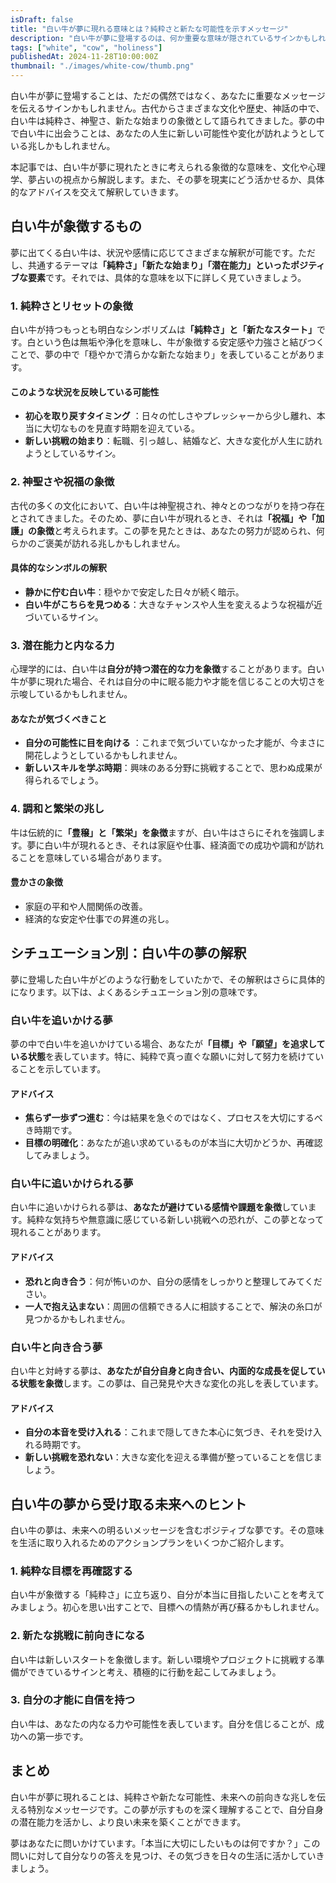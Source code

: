 ```yaml
---
isDraft: false
title: "白い牛が夢に現れる意味とは？純粋さと新たな可能性を示すメッセージ"
description: "白い牛が夢に登場するのは、何か重要な意味が隠されているサインかもしれません。文化的背景や心理学の象徴に基づき、白い牛が示す夢占いの解釈と、未来へのアドバイスをお届けします。"
tags: ["white", "cow", "holiness"]
publishedAt: 2024-11-28T10:00:00Z
thumbnail: "./images/white-cow/thumb.png"
---
```


白い牛が夢に登場することは、ただの偶然ではなく、あなたに重要なメッセージを伝えるサインかもしれません。古代からさまざまな文化や歴史、神話の中で、白い牛は純粋さ、神聖さ、新たな始まりの象徴として語られてきました。夢の中で白い牛に出会うことは、あなたの人生に新しい可能性や変化が訪れようとしている兆しかもしれません。

本記事では、白い牛が夢に現れたときに考えられる象徴的な意味を、文化や心理学、夢占いの視点から解説します。また、その夢を現実にどう活かせるか、具体的なアドバイスを交えて解釈していきます。

<TableOfContents />

<AdUnit />

## 白い牛が象徴するもの

夢に出てくる白い牛は、状況や感情に応じてさまざまな解釈が可能です。ただし、共通するテーマは<strong>「純粋さ」「新たな始まり」「潜在能力」といったポジティブな要素</strong>です。それでは、具体的な意味を以下に詳しく見ていきましょう。

### 1. 純粋さとリセットの象徴

白い牛が持つもっとも明白なシンボリズムは<strong>「純粋さ」と「新たなスタート」</strong>です。白という色は無垢や浄化を意味し、牛が象徴する安定感や力強さと結びつくことで、夢の中で「穏やかで清らかな新たな始まり」を表していることがあります。

#### このような状況を反映している可能性

- <strong>初心を取り戻すタイミング</strong>
  ：日々の忙しさやプレッシャーから少し離れ、本当に大切なものを見直す時期を迎えている。
- <strong>新しい挑戦の始まり</strong>：転職、引っ越し、結婚など、大きな変化が人生に訪れようとしているサイン。

### 2. 神聖さや祝福の象徴

古代の多くの文化において、白い牛は神聖視され、神々とのつながりを持つ存在とされてきました。そのため、夢に白い牛が現れるとき、それは<strong>「祝福」や「加護」の象徴</strong>と考えられます。この夢を見たときは、あなたの努力が認められ、何らかのご褒美が訪れる兆しかもしれません。

#### 具体的なシンボルの解釈

- <strong>静かに佇む白い牛</strong>：穏やかで安定した日々が続く暗示。
- <strong>白い牛がこちらを見つめる</strong>：大きなチャンスや人生を変えるような祝福が近づいているサイン。

### 3. 潜在能力と内なる力

心理学的には、白い牛は<strong>自分が持つ潜在的な力を象徴</strong>することがあります。白い牛が夢に現れた場合、それは自分の中に眠る能力や才能を信じることの大切さを示唆しているかもしれません。

#### あなたが気づくべきこと

- <strong>自分の可能性に目を向ける</strong>
  ：これまで気づいていなかった才能が、今まさに開花しようとしているかもしれません。
- <strong>新しいスキルを学ぶ時期</strong>：興味のある分野に挑戦することで、思わぬ成果が得られるでしょう。

### 4. 調和と繁栄の兆し

牛は伝統的に<strong>「豊穣」と「繁栄」を象徴</strong>ますが、白い牛はさらにそれを強調します。夢に白い牛が現れるとき、それは家庭や仕事、経済面での成功や調和が訪れることを意味している場合があります。

#### 豊かさの象徴

- 家庭の平和や人間関係の改善。
- 経済的な安定や仕事での昇進の兆し。

<AdUnit />

## シチュエーション別：白い牛の夢の解釈

夢に登場した白い牛がどのような行動をしていたかで、その解釈はさらに具体的になります。以下は、よくあるシチュエーション別の意味です。

### 白い牛を追いかける夢

夢の中で白い牛を追いかけている場合、あなたが<strong>「目標」や「願望」を追求している状態</strong>を表しています。特に、純粋で真っ直ぐな願いに対して努力を続けていることを示しています。

#### アドバイス

- <strong>焦らず一歩ずつ進む</strong>：今は結果を急ぐのではなく、プロセスを大切にするべき時期です。
- <strong>目標の明確化</strong>：あなたが追い求めているものが本当に大切かどうか、再確認してみましょう。

### 白い牛に追いかけられる夢

白い牛に追いかけられる夢は、<strong>あなたが避けている感情や課題を象徴</strong>しています。純粋な気持ちや無意識に感じている新しい挑戦への恐れが、この夢となって現れることがあります。

#### アドバイス

- <strong>恐れと向き合う</strong>：何が怖いのか、自分の感情をしっかりと整理してみてください。
- <strong>一人で抱え込まない</strong>：周囲の信頼できる人に相談することで、解決の糸口が見つかるかもしれません。

### 白い牛と向き合う夢

白い牛と対峙する夢は、<strong>あなたが自分自身と向き合い、内面的な成長を促している状態を象徴</strong>します。この夢は、自己発見や大きな変化の兆しを表しています。

#### アドバイス

- <strong>自分の本音を受け入れる</strong>：これまで隠してきた本心に気づき、それを受け入れる時期です。
- <strong>新しい挑戦を恐れない</strong>：大きな変化を迎える準備が整っていることを信じましょう。

<AdUnit />

## 白い牛の夢から受け取る未来へのヒント

白い牛の夢は、未来への明るいメッセージを含むポジティブな夢です。その意味を生活に取り入れるためのアクションプランをいくつかご紹介します。

### 1. 純粋な目標を再確認する

白い牛が象徴する「純粋さ」に立ち返り、自分が本当に目指したいことを考えてみましょう。初心を思い出すことで、目標への情熱が再び蘇るかもしれません。

### 2. 新たな挑戦に前向きになる

白い牛は新しいスタートを象徴します。新しい環境やプロジェクトに挑戦する準備ができているサインと考え、積極的に行動を起こしてみましょう。

### 3. 自分の才能に自信を持つ

白い牛は、あなたの内なる力や可能性を表しています。自分を信じることが、成功への第一歩です。

<AdUnit />

## まとめ

白い牛が夢に現れることは、純粋さや新たな可能性、未来への前向きな兆しを伝える特別なメッセージです。この夢が示すものを深く理解することで、自分自身の潜在能力を活かし、より良い未来を築くことができます。

夢はあなたに問いかけています。「本当に大切にしたいものは何ですか？」この問いに対して自分なりの答えを見つけ、その気づきを日々の生活に活かしていきましょう。
